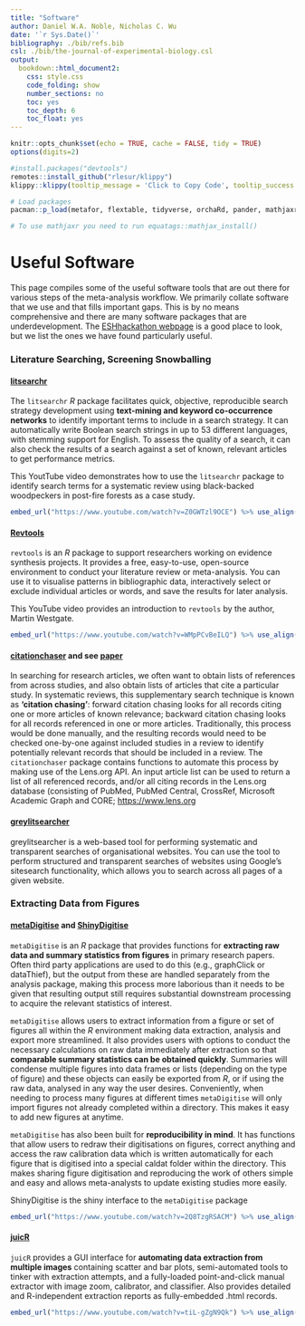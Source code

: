 ```yaml
---
title: "Software"
author: Daniel W.A. Noble, Nicholas C. Wu
date: '`r Sys.Date()`'
bibliography: ./bib/refs.bib
csl: ./bib/the-journal-of-experimental-biology.csl
output:
  bookdown::html_document2:
    css: style.css
    code_folding: show
    number_sections: no
    toc: yes
    toc_depth: 6
    toc_float: yes
---
```


```r
knitr::opts_chunk$set(echo = TRUE, cache = FALSE, tidy = TRUE)
options(digits=2)
```

```r
#install.packages("devtools")
remotes::install_github("rlesur/klippy")
klippy::klippy(tooltip_message = 'Click to Copy Code', tooltip_success = 'Done', position = 'right', color = "red")

# Load packages
pacman::p_load(metafor, flextable, tidyverse, orchaRd, pander, mathjaxr, equatags, vembedr)

# To use mathjaxr you need to run equatags::mathjax_install()
```

# **Useful Software**

This page compiles some of the useful software tools that are out there for various steps of the meta-analysis workflow. We primarily collate software that we use and that fills important gaps. This is by no means comprehensive and there are many software packages that are underdevelopment. The [ESHhackathon webpage](https://www.eshackathon.org/projects.html) is a good place to look, but we list the ones we have found particularly useful.

### **Literature Searching, Screening Snowballing**

#### [litsearchr](https://elizagrames.github.io/litsearchr/)

The `litsearchr` *R* package facilitates quick, objective, reproducible search strategy development using **text-mining and keyword co-occurrence networks** to identify important terms to include in a search strategy. It can automatically write Boolean search strings in up to 53 different languages, with stemming support for English. To assess the quality of a search, it can also check the results of a search against a set of known, relevant articles to get performance metrics.

This YoutTube video demonstrates how to use the `litsearchr` package to identify search terms for a systematic review using black-backed woodpeckers in post-fire forests as a case study. 

```r
embed_url("https://www.youtube.com/watch?v=Z0GWTzl9OCE") %>% use_align("center")
```

#### [Revtools](https://onlinelibrary.wiley.com/doi/10.1002/jrsm.1374)

`revtools` is an *R* package to support researchers working on evidence synthesis projects. It provides a free, easy-to-use, open-source environment to conduct your literature review or meta-analysis. You can use it to visualise patterns in bibliographic data, interactively select or exclude individual articles or words, and save the results for later analysis.

This YouTube video provides an introduction to `revtools` by the author, Martin Westgate.

```r
embed_url("https://www.youtube.com/watch?v=WMpPCvBeILQ") %>% use_align("center")
```

#### [citationchaser](https://estech.shinyapps.io/citationchaser/) and see [paper](https://onlinelibrary.wiley.com/doi/10.1002/jrsm.1563?af=R)

In searching for research articles, we often want to obtain lists of references from across studies, and also obtain lists of articles that cite a particular study. In systematic reviews, this supplementary search technique is known as **'citation chasing'**: forward citation chasing looks for all records citing one or more articles of known relevance; backward citation chasing looks for all records referenced in one or more articles. Traditionally, this process would be done manually, and the resulting records would need to be checked one-by-one against included studies in a review to identify potentially relevant records that should be included in a review. The `citationchaser` package contains functions to automate this process by making use of the Lens.org API. An input article list can be used to return a list of all referenced records, and/or all citing records in the Lens.org database (consisting of PubMed, PubMed Central, CrossRef, Microsoft Academic Graph and CORE; [https://www.lens.org](https://www.lens.org)

#### [greylitsearcher](https://estech.shinyapps.io/greylitsearcher/) 

greylitsearcher is a web-based tool for performing systematic and transparent searches of organisational websites. You can use the tool to perform structured and transparent searches of websites using Google’s sitesearch functionality, which allows you to search across all pages of a given website.

### **Extracting Data from Figures** 

#### [metaDigitise](https://github.com/daniel1noble/metaDigitise) and [ShinyDigitise](https://github.com/EIvimeyCook/ShinyDigitise)

`metaDigitise` is an *R* package that provides functions for **extracting raw data and summary statistics from figures** in primary research papers. Often third party applications are used to do this (e.g., graphClick or dataThief), but the output from these are handled separately from the analysis package, making this process more laborious than it needs to be given that resulting output still requires substantial downstream processing to acquire the relevant statistics of interest. 

`metaDigitise` allows users to extract information from a figure or set of figures all within the *R* environment making data extraction, analysis and export more streamlined. It also provides users with options to conduct the necessary calculations on raw data immediately after extraction so that **comparable summary statistics can be obtained quickly**. Summaries will condense multiple figures into data frames or lists (depending on the type of figure) and these objects can easily be exported from *R*, or if using the raw data, analysed in any way the user desires. Conveniently, when needing to process many figures at different times `metaDigitise` will only import figures not already completed within a directory. This makes it easy to add new figures at anytime. 

`metaDigitise` has also been built for **reproducibility in mind**. It has functions that allow users to redraw their digitisations on figures, correct anything and access the raw calibration data which is written automatically for each figure that is digitised into a special caldat folder within the directory. This makes sharing figure digitisation and reproducing the work of others simple and easy and allows meta-analysts to update existing studies more easily.

ShinyDigitise is the shiny interface to the `metaDigitise` package

```r
embed_url("https://www.youtube.com/watch?v=2Q8TzgRSACM") %>% use_align("center")
```

#### [juicR](https://cran.r-project.org/web/packages/juicr/index.html)

`juicR` provides a GUI interface for **automating data extraction from multiple images** containing scatter and bar plots, semi-automated tools to tinker with extraction attempts, and a fully-loaded point-and-click manual extractor with image zoom, calibrator, and classifier. Also provides detailed and R-independent extraction reports as fully-embedded .html records.

```r
embed_url("https://www.youtube.com/watch?v=tiL-gZgN9Qk") %>% use_align("center")
```
